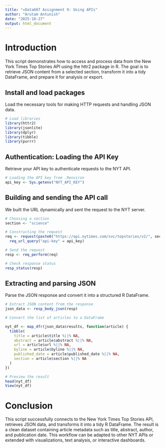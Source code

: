 ---
title: "=Data607 Assignment 9: Using APIs"
author: "Arutam Antunish"
date: "2025-10-27"
output: html_document
---

# Introduction

This script demonstrates how to access and process data from the New York Times Top Stories API using the httr2 package in R. 
The goal is to retrieve JSON content from a selected section, transform it into a tidy DataFrame, and prepare it for analysis or export.

## Install and load packages

Load the necessary tools for making HTTP requests and handling JSON data.

```{r}

# Load libraries
library(httr2)
library(jsonlite)
library(dplyr)
library(tibble)
library(purrr)


```

## Authentication: Loading the API Key

Retrieve your API key to authenticate requests to the NYT API.

```{r}
# Loading the API key from .Renviron
api_key <- Sys.getenv("NYT_API_KEY")

```

## Building and sending the API call

We built the URL dynamically and sent the request to the NYT server.

```{r}
# Choosing a section
section <- "science"

# Constructing the request
req <- request(paste0("https://api.nytimes.com/svc/topstories/v2/", section, ".json")) |>
  req_url_query("api-key" = api_key)

# Send the request
resp <- req_perform(req)

# Check response status
resp_status(resp)

```
## Extracting and parsing JSON

Parse the JSON response and convert it into a structured R DataFrame.

```{r}
# Extract JSON content from the response
json_data <- resp_body_json(resp)

# Convert the list of articles to a DataFrame

nyt_df <- map_dfr(json_data$results, function(article) {
  tibble(
    title = article$title %||% NA,
    abstract = article$abstract %||% NA,
    url = article$url %||% NA,
    byline = article$byline %||% NA,
    published_date = article$published_date %||% NA,
    section = article$section %||% NA
  )
})

# Preview the result
head(nyt_df)
View(nyt_df)
```


# Conclusion

This script successfully connects to the New York Times Top Stories API, retrieves JSON data, and transforms it into a tidy R DataFrame. The result is a clean dataset containing article metadata such as title, abstract, author, and publication date. This workflow can be adapted to other NYT APIs or extended with visualizations, text analysis, or interactive dashboards.
